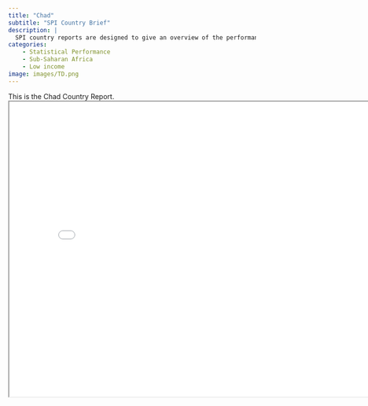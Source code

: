 ```yaml
---
title: "Chad"
subtitle: "SPI Country Brief"
description: |
  SPI country reports are designed to give an overview of the performance of Chad.
categories:
    - Statistical Performance
    - Sub-Saharan Africa
    - Low income
image: images/TD.png
---
```


This is the Chad Country Report.
<iframe src="charts/Chad_chart.html" width="800" height="600"></iframe>

